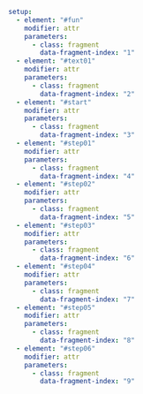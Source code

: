 ```yaml { .animate src="img/gradient_descent.svg"}
setup:
  - element: "#fun"
    modifier: attr
    parameters:
      - class: fragment
        data-fragment-index: "1"
  - element: "#text01"
    modifier: attr
    parameters:
      - class: fragment
        data-fragment-index: "2"
  - element: "#start"
    modifier: attr
    parameters:
      - class: fragment
        data-fragment-index: "3"
  - element: "#step01"
    modifier: attr
    parameters:
      - class: fragment
        data-fragment-index: "4"
  - element: "#step02"
    modifier: attr
    parameters:
      - class: fragment
        data-fragment-index: "5"
  - element: "#step03"
    modifier: attr
    parameters:
      - class: fragment
        data-fragment-index: "6"
  - element: "#step04"
    modifier: attr
    parameters:
      - class: fragment
        data-fragment-index: "7"
  - element: "#step05"
    modifier: attr
    parameters:
      - class: fragment
        data-fragment-index: "8"
  - element: "#step06"
    modifier: attr
    parameters:
      - class: fragment
        data-fragment-index: "9"
```